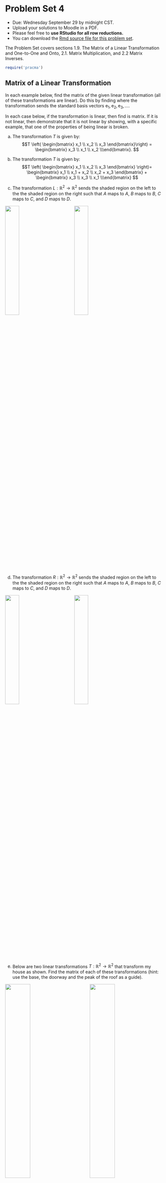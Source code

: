 
# Problem Set 4

* Due: Wednesday September 29 by midnight CST. 
* Upload your solutions to Moodle in a PDF. 
* Please feel free to **use RStudio for all row reductions.**
* You can download the [Rmd source file  for this problem set](https://github.com/Tom-Halverson/math236_f21/blob/main/PS4-problem-set-4.Rmd).

 
The Problem Set covers sections  1.9. The Matrix of a Linear Transformation and One-to-One and Onto, 2.1. Matrix Multiplication, and 2.2 Matrix Inverses.

```r
require('pracma')
```

## Matrix of a Linear Transformation

In each example below, find the matrix of the given linear transformation (all of these transformations are linear). Do this by finding where the transformation sends the standard basis vectors $\mathsf{e}_1,\mathsf{e}_2,\mathsf{e}_3, \ldots$.

In each case below, if the transformation is linear, then find is matrix.
If it is not linear, then demonstrate that it is not linear by showing, with a specific example, that one of the properties of being linear is broken.  

a. The transformation $T$ is given by:
$$T \left( \begin{bmatrix}  x_1 \\ x_2 \\ x_3 \end{bmatrix}\right) =
\begin{bmatrix} x_3 \\ x_1 \\ x_2 \\\end{bmatrix}.
$$

b. The transformation $T$ is given by:
$$T \left( \begin{bmatrix}  x_1 \\ x_2 \\ x_3 \end{bmatrix} \right)= 
  \begin{bmatrix} x_1 \\ x_1 + x_2  \\ x_2 + x_3 \end{bmatrix} + 
  \begin{bmatrix} x_3 \\ x_3 \\ x_1 \\\end{bmatrix}
$$

c. The transformation $L: \mathbb{R}^2 \to \mathbb{R}^2$ sends the shaded region on the  left to the the shaded region on the right such that $A$ maps to $A$, $B$ maps to $B$, $C$ maps to $C$, and $D$ maps to $D$.

![](images/q1-blockA.png){width=30%} $\qquad \qquad$ ![](images/q1-blockB.png){width=30%} 

d. The transformation $R: \mathbb{R}^2 \to \mathbb{R}^2$ sends the shaded region on the  left to the the shaded region on the right such that $A$ maps to $A$, $B$ maps to $B$, $C$ maps to $C$, and $D$ maps to $D$.

![](images/q1-blockA.png){width=30%} $\qquad \qquad$ ![](images/q1-blockD.png){width=30%}

e. Below are two linear transformations $T: \mathbb{R}^2 \to \mathbb{R}^2$ that transform my house as shown. Find the matrix of each of these transformations (hint: use the base, the doorway and the peak of the roof as a guide).


![](images/ps3-house1.png){width=40%} $\qquad \qquad$ ![](images/ps3-house3.png){width=40%}



## Matrix of a Nonlinear Transformation?

This problem illustrates what happens if you try to make the matrix of a transformation that is not linear. Consider the transformation $T$ defined by
$$
T \left( \begin{bmatrix} x_1 \\ x_2 \\ x_3 \end{bmatrix} \right)
=
\begin{bmatrix} x_1 + x_2^2 + x_3 \\ 2 x_2 + x_1 x_3 + 1 \\ 2 x_1 + 3 x_2 + x_3 \end{bmatrix}
$$
a. Show that this is not a linear transformation by demonstrating, with a specific example, that one of the rules of being linear is not true.

b. Now. let's see what happens if we compute its matrix anyway. Compute $T(\mathbf{e}_1)$, $T(\mathbf{e}_2)$, and $T(\mathbf{e}_3)$, and put the vectors you get in the columns of a matrix $A$. Then compute the product below:
$$
\underbrace{\begin{bmatrix} 
\cdot & \cdot & \cdot \\
\cdot & \cdot & \cdot \\
\cdot & \cdot & \cdot \\
\end{bmatrix}}_{A}
\begin{bmatrix} x_1 \\ x_ 2 \\ x_3 \end{bmatrix}
= 
$$
Explain how the result of this computation demonstrates that $T$ is not linear.


## Inner and Outer Products

I hope to give you some time to discuss this in class on Friday Sep 24.

We can also think of vectors as matrix. A column vector is an $n \times 1$ matrix and a row vector is a $1 \times n$ matrix. 

a. Compute the following products. These matrix products are called *inner products* (or dot products) of the vectors.


$$
\begin{bmatrix} 4 & -1 & 2 & 3\end{bmatrix}
\begin{bmatrix} 1 \\ 2 \\1  \\3  \\\end{bmatrix} = \hskip3in
$$
$$
\begin{bmatrix} 4 & -1 & 2 & 3\end{bmatrix}
\begin{bmatrix} 1 \\ 1 \\1  \\1  \\\end{bmatrix} = \hskip3in
$$
$$
\begin{bmatrix} 4 & -1 & 2 & 3\end{bmatrix}
\begin{bmatrix} 2 \\ 5 \\ 0  \\ -1  \\\end{bmatrix} = \hskip3in
$$
b. Now compute the following products. These are called *outer products*.  

$$
\begin{bmatrix} 1 \\ 2 \\1  \\3  \\\end{bmatrix}
\begin{bmatrix} 1 & -5 & 2 & 3\end{bmatrix} = \hskip3in
$$

$$
\begin{bmatrix} 1 \\ 2 \\1  \\3  \\\end{bmatrix}
\begin{bmatrix} 1 & 1 & 1 & 1\end{bmatrix} =\hskip3in
$$

c. Row reduce both of the matrices that you get in part b (this should be easy to do by hand,but you can use R if you want to). How many pivots do you get? Explain why you always get this number of pivots when you row reduce an outer product.


## Archaeological Seriation

There may be time to discuss this in class on Friday Sep 24.


The matrix $A$ below is used in  archaeological dating. Its rows correspond to four different grave sites $G_1, G_2, G_3, G_4$ and its columns correspond to five types of pottery$P_1, P_2, P_3, P_4, P_5$. There is a 1 in position $i$-$j$ if pottery type $P_j$ is found in grave $G_i$ (and a 0 otherwise).
$$
A=\begin{array}{c|ccccc}
& P_1 & P_2 & P_3 & P_4 & P_5 \\
\hline
 G_1 & 1 & 1 & 0 & 1 & 1 \\
G_2 &  0 & 0 & 1 & 0 & 1 \\
G_3 &  0 & 1 & 1 & 0 & 1 \\
G_4  & 1 & 1 & 1 & 1 & 1 \\
\end{array}
$$

1. Compute the matrix $\mathbf{G} = A A^T$, where $A^T$ is the *transpose* of $A$, meaning that the rows and columns have been interchanged.

2. Give the meaning of the $i$-$j$ entry of $\mathbf{G}$ (the entry in row $i$ and column $j$). State clearly the meaning of this entry using complete sentences (or sentence) and explain why it has this meaning.

## Rental Car

I hope to give you some time to work on this in class on Friday Sep 24.


Solve this problem using R and turn in a markdown file knitted to .html. 

A group of Macalester alumni open a rental car company specializing in  renting electric cars. As a start, they have opened offices in St. Paul, Rochester, and Duluth. Through market research they find that of the cars rented in St. Paul, 85% will get returned in St. Paul, 9% will get returned in Rochester, and 6% will get returned in Duluth. Of the cars rented in Rochester, 30% will get returned in St. Paul, 60% will get returned in Rochester, and 10% in Duluth. Of the cars rented in Duluth, 35% will get returned in St. Paul, 5% in Rochester, and 60% in Duluth. This information is represented in the matrix below.

```r
StP = c(.85,.09,.06)
Roch = c(.30,.60,.10)
Dul = c(.35,.05,.60) 
M = cbind(StP,Roch,Dul)
M
```
Such a matrix is called a *probability* matrix or a *stochastic* matrix because it  contains numbers between 0 and 1 and each of its columns sum to 1.

a. The owners are trying to use this data to estimate how much of their fleet will be at each location on average in the long run. Assume that initially they locate 20 cars in each city. This can be recorded by the vector `v0 = c(20,20,20)`. Apply, M to v0, call this vector v1, and explain, using how the matrix-vector product works, why v1 represents the number of cars at each location one day later (for simplicity, we assume that each rental is for 1 day).

b. Now apply M to v1 and call it v2. This should represent the number of cars at each location 2 days later. Also compute the square of the matrix M and call it M2. Confirm that M2 times v0 is the same as M times v1. 

c. Write a for loop that applies M over and over again to see what happens to the distribution of cars in the long-run (we will learn how to do this in class but you can also probably just google it). Does this sequence stabilize or does it keep changing after each application? If it does stabilize, how long does it take to stabilize (to within 0.1 cars at each location).

d. Does the starting distribution matter? Try 4 different starting distributions (with a total of 60 cars) and see what the final distribution looks like in each case. For one of your 4 starting distributions, try all 60 cars at one of the locations.


## Rainy Day in LA

I hope to give you some time to discuss this in class on Monday Sep 24.


In Los Angeles if it rains today, there is a 50% chance it will rain tomorrow, but it if is sunny today, there is a 90% chance it will be sunny tomorrow. This is modeled in the rain-sunshine probability matrix P. 
$$
P = 
\begin{array}{c|cc|}
&\text{rain}&\text{sun}\\
\hline
\text{rain}&1/2&1/10\\
\text{sun}&1/2&9/10\\
\hline
\end{array}
$$
This matrix works as follows: if the rain-sunshine probability today is (40, 60) (that is, 40% chance rain and 60% chance sunshine), then the rain-sunshine probability tomorrow is (26, 74) as seen by the calculation below.
$$
\begin{bmatrix}
1/2 & 1/10 \\
1/2 & 9/10 \\
\end{bmatrix} \begin{bmatrix} 40 \\ 60 \end{bmatrix} = \begin{bmatrix} 26 \\ 74 \end{bmatrix}
$$

a. Find the rain-sunshine probability the day after tomorrow.

b. Compute $P^2$ and explain the meaning of each of the four entries in the matrix.

c. Find $P^{-1}$ and   and use it find the rain-sunshine probability *yesterday* if the rain-sunshine probability today is (40, 60).



